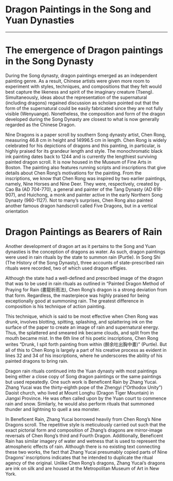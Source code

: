 # Dragon Paintings in the Song and Yuan Dynasties {-#artifact5}

---

# The emergence of Dragon paintings in the Song Dynasty {-}

During the Song dynasty, dragon paintings emerged as an independent painting genre. As a result, Chinese artists were given more room to experiment with styles, techniques, and compositions that they felt would best capture the likeness and spirit of the imaginary creature (Tseng). Simultaneously, ideas about the representation of the supernatural (including dragons) regained discussion as scholars pointed out that the form of the supernatural could be easily fabricated since they are not fully visible (Wenyuange). Nonetheless, the composition and form of the dragon developed during the Song Dynasty are closest to what is now generally regarded as the Chinese Dragon. 

Nine Dragons is a paper scroll by southern Song dynasty artist, Chen Rong, measuring 46.8 cm in height and 14996.5 cm in length. Chen Rong is widely celebrated for his depictions of dragons and this painting, in particular, is highly praised for its grandeur length and style. The monochromatic black ink painting dates back to 1244 and is currently the lengthiest surviving painted dragon scroll. It is now housed in the Museum of Fine Arts in Boston.
The painting also features running scripts and inscriptions that give details about Chen Rong’s motivations for the painting. From the inscriptions, we know that Chen Rong was inspired by two earlier paintings, namely, Nine Horses and Nine Deer. They were, respectively, created by Cao Ba (AD 704-770), a general and painter of the Tang Dynasty (AD 618-907), and Huichong, a monk and painter active in the early Northern Song Dynasty (960-1127). Not to many’s surprises, Chen Rong also painted another famous dragon handscroll called Five Dragons, but in a vertical orientation

# Dragon Paintings as Bearers of Rain {-}

Another development of dragon art as it pertains to the Song and Yuan dynasties is the conception of dragons as water. As such, dragon paintings were used in rain rituals by the state to summon rain (Purtle). In Song Shi (The History of the Song Dynasty), three accounts of state-prescribed rain rituals were recorded, two of which used dragon effigies.

Although the state had a well-defined and prescribed image of the dragon that was to be used in rain rituals as outlined in “Painted Dragon Method of Praying for Rain (畫龍祈雨法), Chen Rong’s dragon is a strong deviation from that form. Regardless, the masterpiece was highly praised for being exceptionally good at summoning rain. The greatest difference in composition is his technique of action painting. 

This technique, which is said to be most effective when Chen Rong was drunk, involves blotting, spitting, splashing, and splattering ink on the surface of the paper to create an image of rain and supernatural energy. Thus, the splattered and smeared ink became clouds, and split from the mouth became mist. In the 6th line of his poetic inscriptions, Chen Rong writes “Drunk, I spit forth painting from within (醉余吐出胸中畫)” (Purtle). But all of this to Chen Rong is largely a part of his creative process as evident in lines 32 and 34 of his inscriptions, where he underscores the ability of his painted dragons to bring rain. 

Dragon rain rituals continued into the Yuan dynasty with most paintings being either a close copy of Song dragon paintings or the same paintings but used repeatedly. One such work is Beneficent Rain by Zhang Yucai. Zhang Yucai was the thirty-eighth pope of the Zhengyi (“Orthodox Unity”) Daoist church, who lived at Mount Longhu (Dragon Tiger Mountain) in Jiangxi Province. He was often called upon by the Yuan court to commence rain and snow. Similarly, he would also perform rituals that summoned thunder and lightning to quell a sea monster. 

In Beneficent Rain, Zhang Yucai borrowed heavily from Chen Rong’s Nine Dragons scroll. The repetitive style is meticulously carried out such that the exact pictorial form and composition of Zhang’s dragons are mirror-image reversals of Chen Rong’s third and Fourth Dragon. Additionally, Beneficent Rain has similar imagery of water and wetness that is used to represent the atmospheric effects of rain. Although there is no existing text connecting these two works, the fact that Zhang Yucai presumably copied parts of Nine Dragons’ inscriptions indicates that he intended to duplicate the ritual agency of the original. Unlike Chen Rong’s dragons, Zhang Yucai’s dragons are ink on silk and are housed at the Metropolitan Museum of Art in New York. 
 
